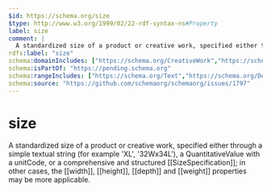 ```yaml
---
$id: https://schema.org/size
$type: http://www.w3.org/1999/02/22-rdf-syntax-ns#Property
label: size
comment: |
  A standardized size of a product or creative work, specified either through a simple textual string (for example 'XL', '32Wx34L'), a  QuantitativeValue with a unitCode, or a comprehensive and structured [[SizeSpecification]]; in other cases, the [[width]], [[height]], [[depth]] and [[weight]] properties may be more applicable.
rdfs:label: "size"
schema:domainIncludes: ["https://schema.org/CreativeWork","https://schema.org/Product"]
schema:isPartOf: "https://pending.schema.org"
schema:rangeIncludes: ["https://schema.org/Text","https://schema.org/DefinedTerm","https://schema.org/SizeSpecification","https://schema.org/QuantitativeValue"]
schema:source: "https://github.com/schemaorg/schemaorg/issues/1797"
---
```


# size

A standardized size of a product or creative work, specified either through a simple textual string (for example 'XL', '32Wx34L'), a  QuantitativeValue with a unitCode, or a comprehensive and structured [[SizeSpecification]]; in other cases, the [[width]], [[height]], [[depth]] and [[weight]] properties may be more applicable.

